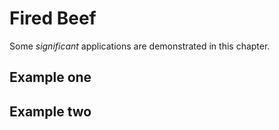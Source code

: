 # Fired Beef

Some _significant_ applications are demonstrated in this chapter.

## Example one

## Example two
